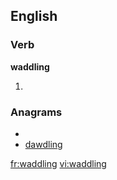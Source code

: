 
==English==

===Verb===
'''waddling'''

# {{present participle of|[[waddle]]}}

===Anagrams===
* {{alphagram|addgilnw}}
* [[dawdling#English|dawdling]]

[[fr:waddling]]
[[vi:waddling]]